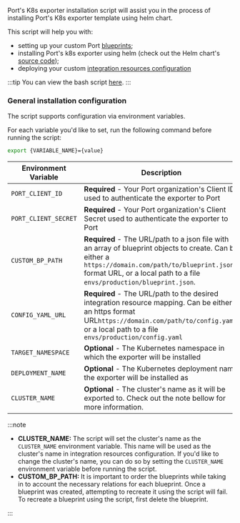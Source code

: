 Port's K8s exporter installation script will assist you in the process of installing Port's K8s exporter template using
helm chart.

This script will help you with:

- setting up your custom Port [blueprints](/build-your-software-catalog/define-your-data-model/setup-blueprint);
- installing Port's k8s exporter using helm (check out the Helm
  chart's [source code](https://github.com/port-labs/helm-charts/tree/main/charts/port-k8s-exporter));
- deploying your custom [integration resources configuration](/build-your-software-catalog/sync-data-to-catalog/kubernetes/kubernetes.md#exporter-configuration-structure)

:::tip
You can view the bash script [here](https://github.com/port-labs/template-assets/blob/main/kubernetes/install.sh).
:::

### General installation configuration

The script supports configuration via environment variables.

For each variable you'd like to set, run the following command before running the script:

```bash showLineNumbers
export {VARIABLE_NAME}={value}
```

| Environment Variable | Description                                                                                                                                                                                                                  | Default                                                                                    |
|----------------------|------------------------------------------------------------------------------------------------------------------------------------------------------------------------------------------------------------------------------|--------------------------------------------------------------------------------------------|
| `PORT_CLIENT_ID`     | **Required** - Your Port organization's Client ID used to authenticate the exporter to Port                                                                                                                                  |                                                                                            |
| `PORT_CLIENT_SECRET` | **Required** - Your Port organization's Client Secret used to authenticate the exporter to Port                                                                                                                              |                                                                                            |
| `CUSTOM_BP_PATH`     | **Required** - The URL/path to a json file with an array of blueprint objects to create. Can be either a `https://domain.com/path/to/blueprint.json` format URL, or a local path to a file `envs/production/blueprint.json`. |                                                                                            |
| `CONFIG_YAML_URL`    | **Required** - The URL/path to the desired integration resource mapping. Can be either an https format URL`https://domain.com/path/to/config.yaml`, or a local path to a file `envs/production/config.yaml`                  | `https://github.com/port-labs/template-assets/blob/main/kubernetes/kubernetes_config.yaml` |
| `TARGET_NAMESPACE`   | **Optional** - The Kubernetes namespace in which the exporter will be installed                                                                                                                                              | `port-k8s-exporter`                                                                        |
| `DEPLOYMENT_NAME`    | **Optional** - The Kubernetes deployment name the exporter will be installed as                                                                                                                                              | `port-k8s-exporter`                                                                        |
| `CLUSTER_NAME`       | **Optional** - The cluster's name as it will be exported to. Check out the note bellow for more information.                                                                                                                 | `my-cluster`                                                                               |

:::note

- **CLUSTER_NAME:** The script will set the cluster's name as the `CLUSTER_NAME` environment variable. This name will be
  used as the cluster's name in integration resources configuration. If you'd like to change the cluster's name, you can do so by setting
  the `CLUSTER_NAME` environment variable before running the script.
- **CUSTOM_BP_PATH:** It is important to order the blueprints while taking in to account the necessary relations for
  each blueprint. Once a blueprint was created, attempting to recreate it using the script will fail. To recreate a
  blueprint using the script, first delete the blueprint.

:::